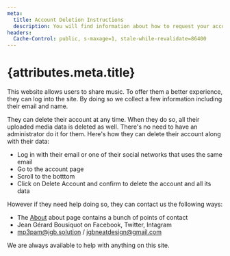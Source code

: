 ```yaml
---
meta:
  title: Account Deletion Instructions
  description: You will find information about how to request your account information to be deleted.
headers:
  Cache-Control: public, s-maxage=1, stale-while-revalidate=86400
---
```


# {attributes.meta.title}

This website allows users to share music. To offer them a better experience,
they can log into the site. By doing so we collect a few information including their email and name.

They can delete their account at any time. When they do so, all their uploaded media data is deleted as well. There's no need to have an administrator
do it for them. Here's how they can delete their account along with their data:

- Log in with their email or one of their social networks that uses the same email
- Go to the account page
- Scroll to the botttom
- Click on Delete Account and confirm to delete the account and all its data

However if they need help doing so, they can contact us the following ways:

- The [About](/about) about page contains a bunch of points of contact
- Jean Gérard Bousiquot on Facebook, Twitter, Intagram
- mp3pam@jgb.solution / jgbneatdesign@gmail.com

We are always available to help with anything on this site.
